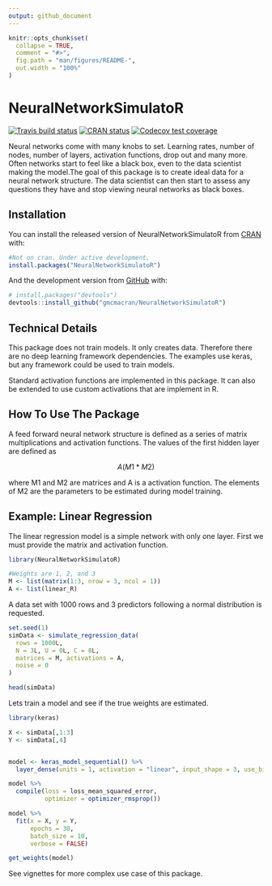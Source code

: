 ```yaml
---
output: github_document
---
```


<!-- README.md is generated from README.Rmd. Please edit that file -->

```r
knitr::opts_chunk$set(
  collapse = TRUE,
  comment = "#>",
  fig.path = "man/figures/README-",
  out.width = "100%"
)
```

# NeuralNetworkSimulatoR

<!-- badges: start -->
[![Travis build status](https://travis-ci.org/gmcmacran/NeuralNetworkSimulatoR.svg?branch=master)](https://travis-ci.org/gmcmacran/NeuralNetworkSimulatoR)
[![CRAN status](https://www.r-pkg.org/badges/version/NeuralNetworkSimulatoR)](https://cran.r-project.org/package=NeuralNetworkSimulatoR)
[![Codecov test coverage](https://codecov.io/gh/gmcmacran/NeuralNetworkSimulatoR/branch/master/graph/badge.svg)](https://codecov.io/gh/gmcmacran/NeuralNetworkSimulatoR?branch=master)
<!-- badges: end -->

Neural networks come with many knobs to set. Learning rates, number of nodes, number of layers, activation functions, drop out and many more. Often networks start to feel like a black box, even to the data scientist making the model.The goal of this package is to create ideal data for a neural network structure. The data scientist can then start to assess any questions they have and stop viewing neural networks as black boxes.

## Installation

You can install the released version of NeuralNetworkSimulatoR from [CRAN](https://CRAN.R-project.org) with:

``` r
#Not on cran. Under active development.
install.packages("NeuralNetworkSimulatoR")
```

And the development version from [GitHub](https://github.com/) with:

``` r
# install.packages("devtools")
devtools::install_github("gmcmacran/NeuralNetworkSimulatoR")
```
## Technical Details

This package does not train models. It only creates data. Therefore there are no deep learning framework dependencies. The examples use keras, but any framework could be used to train models.

Standard activation functions are implemented in this package. It can also be extended to use custom activations that are implement in R.

## How To Use The Package

A feed forward neural network structure is defined as a series of matrix multiplications and activation functions. The values of the first hidden layer are defined as

$$
A(M1 * M2)
$$


where M1 and M2 are matrices and A is a activation function. The elements of M2 are the parameters to be estimated during model training.

## Example: Linear Regression

The linear regression model is a simple network with only one layer. First we must provide the matrix and activation function.

```r
library(NeuralNetworkSimulatoR)

#Weights are 1, 2, and 3
M <- list(matrix(1:3, nrow = 3, ncol = 1))
A <- list(linear_R)
```

A data set with 1000 rows and 3 predictors following a normal distribution is requested.

```r
set.seed(1)
simData <- simulate_regression_data(
  rows = 1000L,
  N = 3L, U = 0L, C = 0L,
  matrices = M, activations = A,
  noise = 0
)

head(simData)
```


Lets train a model and see if the true weights are estimated. 

```r
library(keras)

X <- simData[,1:3]
Y <- simData[,4]


model <- keras_model_sequential() %>%
  layer_dense(units = 1, activation = "linear", input_shape = 3, use_bias = FALSE, kernel_initializer = initializer_constant(value = 1))

model %>%
  compile(loss = loss_mean_squared_error,
          optimizer = optimizer_rmsprop())

model %>%
  fit(x = X, y = Y,
      epochs = 30,
      batch_size = 10,
      verbose = FALSE)

get_weights(model)

```

See vignettes for more complex use case of this package.
